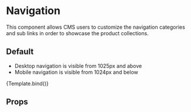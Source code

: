 

<Meta title='Modules/Navigation' component={Navigation} />

# Navigation

This component allows CMS users to customize the navigation categories and sub links in order to showcase the product collections.

## Default

- Desktop navigation is visible from 1025px and above
- Mobile navigation is visible from 1024px and below

<Canvas>
  <Story
    name='Default'
    args={{
      links: [
        {
          name: 'Reviews',
          url: '/pages/mattress-reviews',
          showOnDesktop: false
        },
        {
          name: 'Support',
          url: 'https://answers.endy.com/',
          showOnDesktop: true
        }
      ],
      groups: [
        {
          name: 'The Mattress',
          pdpLinks: [
            {
              name: 'The Endy Mattress',
              product: {
                isNewProduct: false,
                id: 420850864,
                name: 'The Endy Mattress',
                slug: 'mattresses'
              }
            },
            {
              name: 'RV Mattress',
              product: {
                isNewProduct: false,
                id: 4433572003888,
                name: 'The Endy RV Mattress',
                slug: 'rv-mattresses'
              }
            }
          ],
          navLink: {
            name: 'Discover the Mattress',
            url: '/endy-mattresses-design'
          },
          features: [
            {
              product: {
                id: 420850864,
                name: 'The Endy Mattress',
                priceRange: {
                  minVariantPrice: 675
                },
                isNewProduct: false,
                isPopularProduct: false,
                slug: 'mattresses'
              },
              image: {
                desktopImage: {
                  asset: {
                    _ref: 'image-ac892d1b7f8ba5bb814d92f6d720ba272e18269e-1034x284-jpg'
                  }
                },
                tabletImage: {
                  asset: {
                    _ref: 'image-96e5141d740d8cb4e4c7f860defa75fe79065119-1236x304-jpg'
                  }
                }
              }
            }
          ]
        },
        {
          name: 'Pillows',
          pdpLinks: [
            {
              name: 'Customizable Pillow',
              product: {
                isNewProduct: false,
                id: 3474809349,
                name: 'The Customizable Pillow',
                slug: 'the-customizable-pillow'
              }
            },
            {
              name: 'Luxe Foam Pillow',
              product: {
                isNewProduct: false,
                id: 6679391010864,
                name: 'The Luxe Foam Pillow',
                slug: 'the-luxe-foam-pillow'
              }
            }
          ],
          navLink: {
            name: 'Compare pillows',
            url: '/pillow-comparison'
          },
          features: [
            {
              product: {
                id: 6679391010864,
                name: 'The Luxe Foam Pillow',
                priceRange: {
                  minVariantPrice: 125
                },
                isNewProduct: false,
                isPopularProduct: false,
                slug: 'the-luxe-foam-pillow'
              },
              image: {
                desktopImage: {
                  asset: {
                    _ref: 'image-01eb4d7ec46b509430f99dbf82237c546ed59ee1-474x284-jpg'
                  }
                },
                tabletImage: {
                  asset: {
                    _ref: 'image-112c38e146e3448285554d3011b436f78b57ce0b-920x330-jpg'
                  }
                }
              }
            },
            {
              product: {
                id: 3474809349,
                name: 'The Customizable Pillow',
                priceRange: {
                  minVariantPrice: 85
                },
                isNewProduct: false,
                isPopularProduct: false,
                slug: 'the-customizable-pillow'
              },
              image: {
                desktopImage: {
                  asset: {
                    _ref: 'image-d57f0ab41e2987863bcf97febd3beb1f35272c23-474x284-jpg'
                  }
                },
                tabletImage: {
                  asset: {
                    _ref: 'image-db72f99efe0e329b98fb56bd1df87c0e11ebd902-920x330-jpg'
                  }
                }
              }
            }
          ]
        },
        {
          name: 'Bed Frames',
          pdpLinks: [
            {
              name: 'Solid Wood Bed',
              product: {
                isNewProduct: true,
                id: 6695078821936,
                name: 'The Solid Wood Bed',
                slug: 'the-solid-wood-bed'
              }
            },
            {
              name: 'Upholstered Bed',
              product: {
                isNewProduct: false,
                id: 6540487983152,
                name: 'The Upholstered Bed',
                slug: 'the-upholstered-bed'
              }
            },
            {
              name: 'Platform Bed Frame',
              product: {
                isNewProduct: false,
                id: 4573537697840,
                name: 'The Platform Bed Frame',
                slug: 'the-platform-bed-frame'
              }
            }
          ],
          navLink: {
            name: 'View all bed frames',
            url: '/collections#category-bed-frames'
          },
          features: [
            {
              product: {
                id: 6695078821936,
                name: 'The Solid Wood Bed',
                priceRange: {
                  minVariantPrice: 1350
                },
                isNewProduct: true,
                isPopularProduct: false,
                slug: 'the-solid-wood-bed'
              },
              image: {
                desktopImage: {
                  asset: {
                    _ref: 'image-19472a80b012eff0e0107a3332a301751eb3f38d-474x284-jpg'
                  }
                },
                tabletImage: {
                  asset: {
                    _ref: 'image-a354345340b6e67680f64d9b8d10820af3ded883-920x330-jpg'
                  }
                }
              }
            },
            {
              product: {
                id: 6540487983152,
                name: 'The Upholstered Bed',
                priceRange: {
                  minVariantPrice: 795
                },
                isNewProduct: false,
                isPopularProduct: false,
                slug: 'the-upholstered-bed'
              },
              image: {
                desktopImage: {
                  asset: {
                    _ref: 'image-45154a8328962b8d3e5384e9bb8cf06bdbbf1e67-474x284-jpg'
                  }
                },
                tabletImage: {
                  asset: {
                    _ref: 'image-2d75fe3aee530d5dc55018d67a03b4c342965df5-920x332-jpg'
                  }
                }
              }
            }
          ]
        },
        {
          name: 'Bedding',
          pdpLinks: [
            {
              name: 'Mattress Protector',
              product: {
                isNewProduct: false,
                id: 583763329057,
                name: 'The Endy Mattress Protector',
                slug: 'the-endy-mattress-protector'
              }
            },
            {
              name: 'Sheets',
              product: {
                isNewProduct: false,
                id: 4429570408496,
                name: 'Organic Cotton Sheets',
                slug: 'the-endy-sheets'
              }
            },
            {
              name: 'Pillowcases',
              product: {
                isNewProduct: false,
                id: 4431607627824,
                name: 'Organic Cotton Pillowcases',
                slug: 'pillowcases'
              }
            },
            {
              name: 'Duvet',
              product: {
                isNewProduct: false,
                id: 4429601079344,
                name: 'The Endy Duvet',
                slug: 'the-endy-duvet'
              }
            },
            {
              name: 'Duvet Cover',
              product: {
                id: 4429603110960,
                name: 'Organic Cotton Duvet Cover',
                slug: 'the-endy-duvet-cover'
              }
            },
            {
              name: 'Weighted Blanket',
              product: {
                id: 3830791143472,
                name: 'The Endy Weighted Blanket',
                slug: 'endy-weighted-blanket'
              }
            }
          ],
          navLink: {
            name: 'View all bedding',
            url: '/collections#category-bedding'
          },
          features: [
            {
              product: {
                id: 4429570408496,
                name: 'Organic Cotton Sheets',
                priceRange: {
                  minVariantPrice: 105
                },
                isNewProduct: false,
                isPopularProduct: true,
                slug: 'the-endy-sheets'
              },
              image: {
                desktopImage: {
                  asset: {
                    _ref: 'image-3b678beabef102d0a30fbab43f67fb39ae62f642-560x284-jpg'
                  }
                },
                tabletImage: {
                  asset: {
                    _ref: 'image-2c4880d5bf2623a27dc38094be8701227960717e-1238x306-jpg'
                  }
                }
              }
            }
          ]
        },
        {
          name: 'Rugs',
          pdpLinks: [
            {
              name: 'Hand-Loomed Jute Rug',
              product: {
                isNewProduct: true,
                id: 6637435355184,
                name: 'The Hand-Loomed Jute Rug',
                slug: 'the-hand-loomed-jute-rug'
              }
            },
            {
              name: 'Grey Geometric Rug',
              product: {
                isNewProduct: true,
                id: 6669610680368,
                name: 'The Grey Geometric Rug',
                slug: 'the-grey-geometric-rug'
              }
            }
          ],
          navLink: {
            name: 'View all rugs',
            url: '/collections#category-rugs'
          },
          features: [
            {
              product: {
                id: 6637435355184,
                name: 'The Hand-Loomed Jute Rug',
                priceRange: {
                  minVariantPrice: 350
                },
                isNewProduct: true,
                isPopularProduct: false,
                slug: 'the-hand-loomed-jute-rug'
              },
              image: {
                desktopImage: {
                  asset: {
                    _ref: 'image-9fe37df0599208c78e32a3bf56ab7f9c8e3a3dc6-474x284-jpg'
                  }
                },
                tabletImage: {
                  asset: {
                    _ref: 'image-4000350ffccc0738ff0c758c30559ca744f014f2-920x330-jpg'
                  }
                }
              }
            },
            {
              product: {
                id: 6669610680368,
                name: 'The Grey Geometric Rug',
                priceRange: {
                  minVariantPrice: 250
                },
                isNewProduct: true,
                isPopularProduct: false,
                slug: 'the-grey-geometric-rug'
              },
              image: {
                desktopImage: {
                  asset: {
                    _ref: 'image-eb16a0cd06958429f64463fca67f7a1d7fbc2180-474x284-jpg'
                  }
                },
                tabletImage: {
                  asset: {
                    _ref: 'image-6f81be0c3e634cddc39a169b9384210f3d670528-920x330-jpg'
                  }
                }
              }
            }
          ]
        }
      ],
      locale: 'en',
      sales: {
        themeColor: '#BF99A6',
        saleType: 'Percentage',
        discountPercentage: 10,
        shopModulePillLabel: 'Sale: 10% off Sitewide',
        discountPercentageProducts: [420850864, 6695078821936]
      }
    }}
    parameters={{
      layout: 'fullscreen'
    }}
  >
    {Template.bind()}
  </Story>
</Canvas>

## Props

<ArgsTable of={Navigation} />

